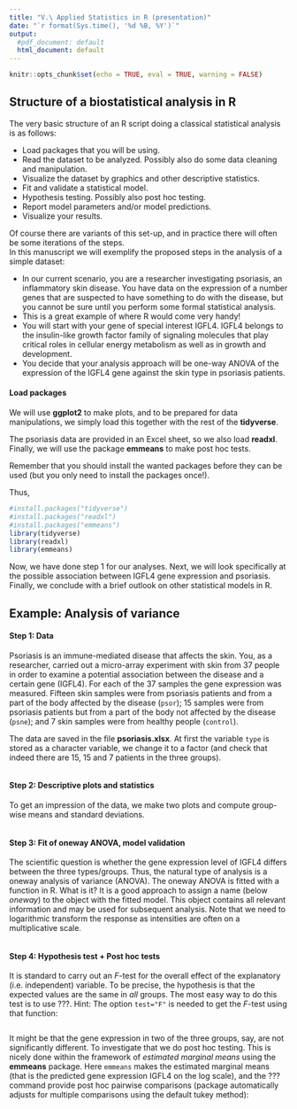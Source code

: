 ```yaml
---
title: "V.\ Applied Statistics in R (presentation)"
date: "`r format(Sys.time(), '%d %B, %Y')`"
output:
  #pdf_document: default
  html_document: default
---
```


```r
knitr::opts_chunk$set(echo = TRUE, eval = TRUE, warning = FALSE)
```

## Structure of a biostatistical analysis in R

The very basic structure of an R script doing a classical statistical analysis is as follows:

*  Load packages that you will be using.   
*  Read the dataset to be analyzed. Possibly also do some data cleaning and manipulation.   
*  Visualize the dataset by graphics and other descriptive statistics.   
*  Fit and validate a statistical model.   
*  Hypothesis testing. Possibly also post hoc testing.   
*  Report model parameters and/or model predictions.   
*  Visualize your results.   

Of course there are variants of this set-up, and in practice there will often be some iterations of the steps.   
In this manuscript we will exemplify the proposed steps in the analysis of a simple dataset:   

* In our current scenario, you are a researcher investigating psoriasis, an inflammatory skin disease. You have data on the expression of a number genes that are suspected to have something to do with the disease, but you cannot be sure until you perform some formal statistical analysis. 
* This is a great example of where R would come very handy! 
* You will start with your gene of special interest IGFL4. IGFL4 belongs to the insulin-like growth factor family of signaling molecules that play critical roles in cellular energy metabolism as well as in growth and development. 
* You decide that your analysis approach will be one-way ANOVA of the expression of the IGFL4 gene against the skin type in psoriasis patients.




####  Load packages

We will use **ggplot2** to make plots, and to be prepared for data manipulations, we simply load this together with the rest of the **tidyverse**. 

The psoriasis data are provided in an Excel sheet, so we also load **readxl**. Finally, we will use the package **emmeans** to make post hoc tests.

Remember that you should install the wanted packages before they can be used (but you only need to install the packages once!). 

Thus,
```r
#install.packages("tidyverse")
#install.packages("readxl")
#install.packages("emmeans")
library(tidyverse)
library(readxl)
library(emmeans)
```

Now, we have done step 1 for our analyses. Next, we will look specifically at the possible association between IGFL4 gene expression and psoriasis. Finally, we conclude with a brief outlook on other statistical models in R.


## Example: Analysis of variance

#### Step 1: Data

Psoriasis is an immune-mediated disease that affects the skin. You, as a researcher, carried out a micro-array experiment with skin from 37 people in order to examine a potential association between the disease and a certain gene (IGFL4). For each of the 37 samples the gene expression was measured. Fifteen skin samples were from psoriasis patients and from a part of the body affected by the disease (`psor`); 15 samples were from psoriasis patients but from a part of the body not affected by the disease (`psne`); and 7 skin samples were from healthy people (`control`).  

The data are saved in the file **psoriasis.xlsx**. At first the variable `type` is stored as a character variable, we change it to a factor (and check that indeed there are 15, 15 and 7 patients in the three groups).

```r

```


#### Step 2: Descriptive plots and statistics

To get an impression of the data, we make two plots and compute group-wise means and standard deviations.

```r

```


#### Step 3: Fit of oneway ANOVA, model validation

The scientific question is whether the gene expression level of IGFL4 differs between the three types/groups. Thus, the natural type of analysis is a oneway analysis of variance (ANOVA). The oneway ANOVA is fitted with a function in R. What is it? It is a good approach to assign a name (below *oneway*) to the object with the fitted model. This object contains all relevant information and may be used for subsequent analysis. Note that we need to logarithmic transform the response as intensities are often on a multiplicative scale.

```r

```


#### Step 4: Hypothesis test + Post hoc tests

It is standard to carry out an $F$-test for the overall effect of the explanatory (i.e. independent) variable. To be precise, the hypothesis is that the expected values are the same in _all_ groups. The most easy way to do this test is to use ???. 
Hint: The option `test="F"` is needed to get the $F$-test using that function:

```r

```

It might be that the gene expression in two of the three groups, say, are not significantly different. To investigate that we do post hoc testing. This is nicely done within the framework of *estimated marginal means* using the **emmeans** package. Here `emmeans` makes the estimated marginal means (that is the predicted gene expression IGFL4 on the log scale), and the ??? command provide post hoc pairwise comparisons (package automatically adjusts for multiple comparisons using the default tukey method):

```r

```


